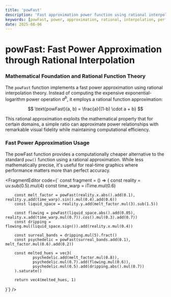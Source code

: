 ```yaml
---
title: 'powFast'
description: 'Fast approximation power function using rational interpolation for real-time visual computing'
keywords: [powFast, power, approximation, rational, interpolation, performance]
date: 2025-08-06
---
```



# powFast: Fast Power Approximation through Rational Interpolation

### Mathematical Foundation and Rational Function Theory

The `powFast` function implements a fast power approximation using rational interpolation theory. Instead of computing the expensive exponential-logarithm power operation $a^b$, it employs a rational function approximation:

$$
\text{powFast}(a, b) = \frac{a}{(1-b) \cdot a + b}
$$

This rational approximation exploits the mathematical property that for certain domains, a simple ratio can approximate power relationships with remarkable visual fidelity while maintaining computational efficiency.

### Fast Power Approximation Usage

The powFast function provides a computationally cheaper alternative to the standard `pow()` function using a rational approximation. While less mathematically precise, it's useful for real-time graphics where performance matters more than perfect accuracy.

<FragmentEditor
        code={`
const fragment = () => {
        const reality = uv.sub(0.5).mul(4)
        const time_warp = iTime.mul(0.6)

        const melt_factor = powFast(reality.x.abs().add(0.1), reality.y.add(time_warp).sin().mul(0.4).add(0.6))
        const liquid_space = reality.y.add(melt_factor.mul(3).sub(1.5))

        const flowing = powFast(liquid_space.abs().add(0.05), reality.x.add(time_warp.mul(0.7)).cos().mul(0.3).add(0.7))
        const dripping = flowing.mul(liquid_space.sign()).add(reality.x.mul(0.4))

        const surreal_bands = dripping.mul(5).fract()
        const psychedelic = powFast(surreal_bands.add(0.1), melt_factor.mul(0.6).add(0.2))

        const melted_hues = vec3(
                psychedelic.add(melt_factor.mul(0.8)),
                psychedelic.mul(0.7).add(flowing.mul(0.6)),
                psychedelic.mul(0.5).add(dripping.abs().mul(0.7))
        ).saturate()

        return vec4(melted_hues, 1)

}`}
/>
